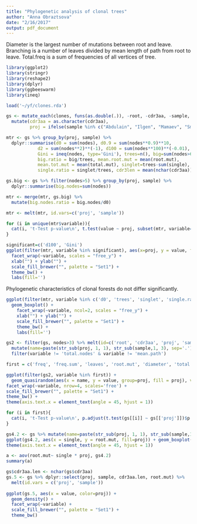 ```yaml
---
title: "Phylogenetic analysis of clonal trees"
author: "Anna Obraztsova"
date: "2/16/2017"
output: pdf_document
---
```


Diameter is the largest number of mutations between root and leave.
Branching is a number of leaves divided by mean length of path from root to leave.
Total.freq is a sum of frequencies of all vertices of tree.

```r
library(ggplot2)
library(stringr)
library(reshape2)
library(dplyr)
library(ggbeeswarm)
library(ineq)

load('~/yf/clones.rda')

gs <- mutate_each(clones, funs(as.double(.)), -root, -cdr3aa, -sample, -single) %>%
  mutate(cdr3aa = as.character(cdr3aa), 
         proj = ifelse(sample %in% c("Abdulain", "Ilgen", "Mamaev", "Smirnov", "Vlasov"), 'old', 'young'))

mtr <- gs %>% group_by(proj, sample) %>%
  dplyr::summarise(d0 = sum(nodes), d0.9 = sum(nodes**0.9)**10, 
            d2 = sum(nodes**2)**(-1), d100 = sum(nodes**100)**(-0.01),
            Gini = ineq(nodes, type='Gini'), trees=n(), big=sum(nodes>6),
            big.ratio = big/trees, mean.root.mut = mean(root.mut),
            mean.tot.mut = mean(total.mut), singlet=trees-sum(single),
            single.ratio = singlet/trees, cdr3len = mean(nchar(cdr3aa)))

gs.big <- gs %>% filter(nodes>5) %>% group_by(proj, sample) %>%
  dplyr::summarise(big.nodes=sum(nodes))

mtr <- merge(mtr, gs.big) %>%
  mutate(big.nodes.ratio = big.nodes/d0)

mtr <- melt(mtr, id.vars=c('proj', 'sample'))

for (i in unique(mtr$variable)){
  cat(i, 't-Test p-value\n', t.test(value ~ proj, subset(mtr, variable==i))$p.value, '\n')
}

significant=c('d100', 'Gini')
ggplot(filter(mtr, variable %in% significant), aes(x=proj, y = value, fill=proj)) + geom_boxplot() + 
  facet_wrap(~variable, scales = "free_y") +
  xlab("") + ylab("") +
  scale_fill_brewer("", palette = "Set1") +
  theme_bw() +
  labs(fill='') 
```

Phylogenetic characteristics of clonal forests do not differ significantly.
```r
ggplot(filter(mtr, variable %in% c('d0', 'trees', 'singlet', 'single.ratio')), aes(x=proj, y = value, fill=proj)) + 
  geom_boxplot() + 
    facet_wrap(~variable, ncol=2, scales = "free_y") +
    xlab("") + ylab("") +
    scale_fill_brewer("", palette = "Set1") +
    theme_bw() +
    labs(fill='')
```



```r
gs2 <- filter(gs, nodes>3) %>% melt(id=c('root', 'cdr3aa', 'proj', 'sample')) %>% 
  mutate(name=paste(str_sub(proj, 1, 1), str_sub(sample,1, 3), sep='.')) %>%
  filter(variable != 'total.nodes' & variable != 'mean.path')

first = c('freq', 'freq.sum', 'leaves', 'root.mut', 'diameter', 'total.mut', 'mean.degree')

ggplot(filter(gs2, variable %in% first)) + 
  geom_quasirandom(aes(x = name, y = value, group=proj, fill = proj), varwidth = TRUE, shape=21, color="black") +
facet_wrap(~variable, nrow=4, scales='free') +
scale_fill_brewer("", palette = "Set1") +
theme_bw() +
theme(axis.text.x = element_text(angle = 45, hjust = 1))
```


```r
for (i in first){
  cat(i, 't-Test p-value\n', p.adjust(t.test(gs[[i]] ~ gs[['proj']])$p.value, method="bonferroni"), '\n')
}
```


```r
gs4.2 <- gs %>% mutate(name=paste(str_sub(proj, 1, 1), str_sub(sample,1, 3), sep='.'))
ggplot(gs4.2, aes(x = single, y = root.mut, fill=proj)) + geom_boxplot() + ggtitle('SHM number in root') +
theme(axis.text.x = element_text(angle = 45, hjust = 1))

a <- aov(root.mut~ single * proj, gs4.2)
summary(a)
```


```r
gs$cdr3aa.len <- nchar(gs$cdr3aa)
gs.5 <- gs %>% dplyr::select(proj, sample, cdr3aa.len, root.mut) %>%
  melt(id.vars = c('proj', 'sample'))
                      
ggplot(gs.5, aes(x = value, color=proj)) + 
  geom_density() + 
  facet_wrap(~variable) +
  scale_fill_brewer("", palette = "Set1") + 
  theme_bw()
```
